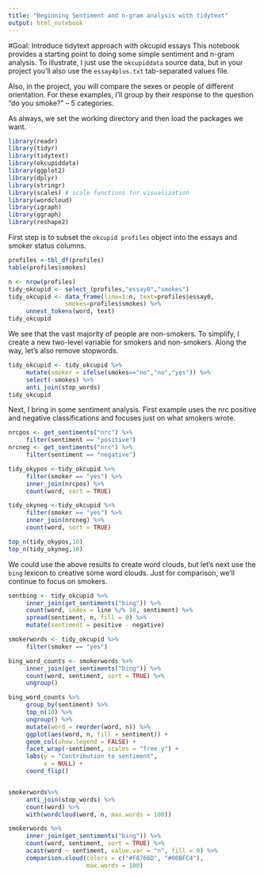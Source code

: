 ---
title: "Beginning Sentiment and n-gram analysis with tidytext"
output: html_notebook
---

#Goal: Introduce tidytext approach with okcupid essays
This notebook provides a starting point to doing some simple sentiment and n-gram analysis.  To illustrate, I just use the `okcupiddata` source data, but in your project you'll also use the `essay4plus.txt` tab-separated values file. 

Also, in the project, you will compare the sexes or people of different orientation. For these examples, I'll group by their response to the question  "do you smoke?" -- 5 categories.

As always, we set the working directory and then load the packages we want.
```{r, warning=FALSE, message=FALSE}
library(readr)
library(tidyr)
library(tidytext)
library(okcupiddata)
library(ggplot2)
library(dplyr)
library(stringr)
library(scales) # scale functions for visualization
library(wordcloud)
library(igraph)
library(ggraph)
library(reshape2)
```
First step is to subset the `okcupid profiles` object into the essays and smoker status columns.

```{r}
profiles <-tbl_df(profiles)
table(profiles$smokes)

n <- nrow(profiles)
tidy_okcupid <- select_(profiles,"essay0","smokes") 
tidy_okcupid <- data_frame(line=1:n, text=profiles$essay0,
                smokes=profiles$smokes) %>%
     unnest_tokens(word, text)
tidy_okcupid
```
We see that the vast majority of people are non-smokers. To simplify, I create a new two-level variable for smokers and non-smokers. Along the way, let's also remove stopwords.
```{r}
tidy_okcupid <- tidy_okcupid %>%
     mutate(smoker = ifelse(smokes=="no","no","yes")) %>%
     select(-smokes) %>%
     anti_join(stop_words)
tidy_okcupid

```
Next, I bring in some sentiment analysis. First example uses the nrc positive and negative classifications and focuses just on what smokers wrote.

```{r}
nrcpos <- get_sentiments("nrc") %>% 
     filter(sentiment == "positive")
nrcneg <- get_sentiments("nrc") %>%
     filter(sentiment == "negative")

tidy_okypos <-tidy_okcupid %>%
     filter(smoker == "yes") %>%
     inner_join(nrcpos) %>%
     count(word, sort = TRUE)

tidy_okyneg <-tidy_okcupid %>%
     filter(smoker == "yes") %>%
     inner_join(nrcneg) %>%
     count(word, sort = TRUE)

top_n(tidy_okypos,10)
top_n(tidy_okyneg,10)
```
We could use the above results to create word clouds, but let's next use the `bing` lexicon to creative some word clouds. Just for comparison, we'll continue to focus on smokers.
```{r, warning=FALSE}
sentbing <- tidy_okcupid %>%
     inner_join(get_sentiments("bing")) %>%
     count(word, index = line %/% 10, sentiment) %>%
     spread(sentiment, n, fill = 0) %>%
     mutate(sentiment = positive - negative)

smokerwords <- tidy_okcupid %>% 
     filter(smoker == "yes")

bing_word_counts <- smokerwords %>%
     inner_join(get_sentiments("bing")) %>%
     count(word, sentiment, sort = TRUE) %>%
     ungroup()

bing_word_counts %>%
     group_by(sentiment) %>%
     top_n(10) %>%
     ungroup() %>%
     mutate(word = reorder(word, n)) %>%
     ggplot(aes(word, n, fill = sentiment)) +
     geom_col(show.legend = FALSE) +
     facet_wrap(~sentiment, scales = "free_y") +
     labs(y = "Contribution to sentiment",
          x = NULL) +
     coord_flip()


smokerwords%>%
     anti_join(stop_words) %>%
     count(word) %>%
     with(wordcloud(word, n, max.words = 100))

smokerwords %>%
     inner_join(get_sentiments("bing")) %>%
     count(word, sentiment, sort = TRUE) %>%
     acast(word ~ sentiment, value.var = "n", fill = 0) %>%
     comparison.cloud(colors = c("#F8766D", "#00BFC4"),
                      max.words = 100)

```
